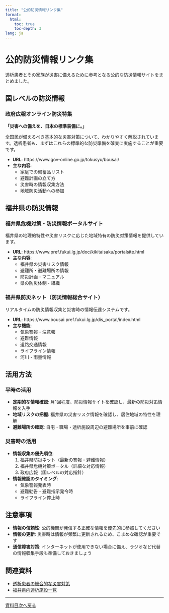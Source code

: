 ```yaml
---
title: "公的防災情報リンク集"
format:
  html:
    toc: true
    toc-depth: 3
lang: ja
---
```


# 公的防災情報リンク集

透析患者とその家族が災害に備えるために参考となる公的な防災情報サイトをまとめました。

## 国レベルの防災情報

### 政府広報オンライン防災特集
**「災害への備えを、日本の標準装備に。」**

全国民が備えるべき基本的な災害対策について、わかりやすく解説されています。透析患者も、まずはこれらの標準的な防災準備を確実に実施することが重要です。

- **URL**: https://www.gov-online.go.jp/tokusyu/bousai/
- **主な内容**: 
  - 家庭での備蓄品リスト
  - 避難計画の立て方
  - 災害時の情報収集方法
  - 地域防災活動への参加

## 福井県の防災情報

### 福井県危機対策・防災情報ポータルサイト
福井県の地理的特性や災害リスクに応じた地域特有の防災対策情報を提供しています。

- **URL**: https://www.pref.fukui.lg.jp/doc/kikitaisaku/portalsite.html
- **主な内容**:
  - 福井県の災害リスク情報
  - 避難所・避難場所の情報
  - 防災計画・マニュアル
  - 県の防災体制・組織

### 福井県防災ネット（防災情報総合サイト）
リアルタイムの防災情報収集と災害時の情報伝達システムです。

- **URL**: https://www.bousai.pref.fukui.lg.jp/dis_portal/index.html
- **主な機能**:
  - 気象警報・注意報
  - 避難情報
  - 道路交通情報
  - ライフライン情報
  - 河川・雨量情報

## 活用方法

### 平時の活用
- **定期的な情報確認**: 月1回程度、防災情報サイトを確認し、最新の防災対策情報を入手
- **地域リスクの把握**: 福井県の災害リスク情報を確認し、居住地域の特性を理解
- **避難場所の確認**: 自宅・職場・透析施設周辺の避難場所を事前に確認

### 災害時の活用
- **情報収集の優先順位**: 
  1. 福井県防災ネット（最新の警報・避難情報）
  2. 福井県危機対策ポータル（詳細な対応情報）
  3. 政府広報（国レベルの対応指針）

- **情報確認のタイミング**: 
  - 気象警報発表時
  - 避難勧告・避難指示発令時
  - ライフライン停止時

## 注意事項

- **情報の信頼性**: 公的機関が発信する正確な情報を優先的に参照してください
- **情報の更新**: 災害時は情報が頻繁に更新されるため、こまめな確認が重要です
- **通信障害対策**: インターネットが使用できない場合に備え、ラジオなど代替の情報収集手段も準備しておきましょう

## 関連資料

- [透析患者の総合的な災害対策](0100_各施設の役割と対応.qmd#透析患者の総合的な災害対策)
- [福井県内透析施設一覧](9920_福井県内透析施設一覧.qmd)

---
[資料目次へ戻る](index.qmd)